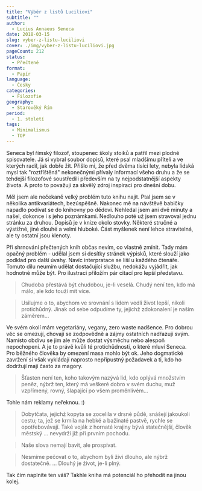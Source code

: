 ```yaml
---
title: "Výběr z listů Luciliovi"
subtitle: ""
author:
  - Lucius Annaeus Seneca
date: 2018-03-15
slug: vyber-z-listu-luciliovi
cover: ./img/vyber-z-listu-luciliovi.jpg
pageCount: 212
status:
  - Přečtené
format:
  - Papír
language:
  - Česky
categories:
  - Filozofie
geography:
  - Starověký Řím
period:
  - 1. století
tags:
  - Minimalismus
  - TOP
---
```


Seneca byl římský filozof, stoupenec školy stoiků a patřil mezi plodné spisovatele. Já si vybral soubor dopisů, které psal mladšímu příteli a ve kterých radil, jak dobře žít. Přišlo mi, že před dvěma tisíci lety, nebyla lidská mysl tak "roztříštěná" nekonečnými přívaly informací všeho druhu a že se tehdejší filozofové soustředili především na ty nejpodstatnější aspekty života. A proto to považuji za skvělý zdroj inspiraci pro dnešní dobu.

Měl jsem ale nečekaně velký problém tuto knihu najít. Ptal jsem se v několika antikvariátech, bezúspěšně. Nakonec mě na návštěvě babičky napadlo podívat se do knihovny po dědovi. Nehledal jsem ani dvě minuty a našel, dokonce i s jeho poznámkami. Nedlouho poté už jsem stravoval jednu stránku za druhou. Dopisů je v knize okolo stovky. Některé stručné a výstižné, jiné dlouhé a velmi hluboké. Část myšlenek není lehce stravitelná, ale ty ostatní jsou klenoty.

Při shrnování přečtených knih občas nevím, co vlastně zmínit. Tady mám opačný problém - udělal jsem si desítky stránek výpisků, které slouží jako podklad pro další úvahy. Navíc interpratace se liší u každého čtenáře. Tomuto dílu neumím udělat dostačující službu, nedokážu vyjádřit, jak hodnotné může být. Pro ilustraci přiložím pár citací pro lepší představu.

> Chudoba přestává být chudobou, je-li veselá. Chudý není ten, kdo má málo, ale kdo touží mít více.

> Usilujme o to, abychom ve srovnání s lidem vedli život lepší, nikoli protichůdný. Jinak od sebe odpudíme ty, jejichž zdokonalení je naším záměrem&hellip;

Ve svém okolí mám vegetariány, vegany, zero waste nadšence. Pro dobrou věc se omezují, chovají se zodpovědně a zájmy ostatních nadřazují svým. Namísto obdivu se jim ale může dostat výsměchu nebo alespoň nepochopení. A je to právě kvůli té protichůdnosti, o které mluví Seneca. Pro běžného člověka by omezení masa mohlo být ok. Jeho dogmatické zavržení si však vykládají naprosto nepřípustný požadavek a ti, kdo ho dodržují mají často za magory.

> Šťasten není ten, koho takovým nazývá lid, kdo oplývá množstvím peněz, nýbrž ten, který má veškeré dobro v svém duchu, muž vzpřímený, rovný, šlapající po všem proměnlivém&hellip;

Tohle nám reklamy neřeknou. :)

> Dobytčata, jejichž kopyta se zocelila v drsné půdě, snášejí jakoukoli cestu; ta, jež se krmila na hebké a bažinaté pastvě, rychle se opotřebovávají. Také voják z hornaté krajiny bývá statečnější, člověk městský &hellip; nevydrží již při prvním pochodu.

> Naše slova nemají bavit, ale prospívat.

> Nesmíme pečovat o to, abychom byli živi dlouho, ale nýbrž dostatečně. &hellip; Dlouhý je život, je-li plný.

Tak čím naplníte ten váš? Takhle kniha má potenciál ho přehodit na jinou kolej.
